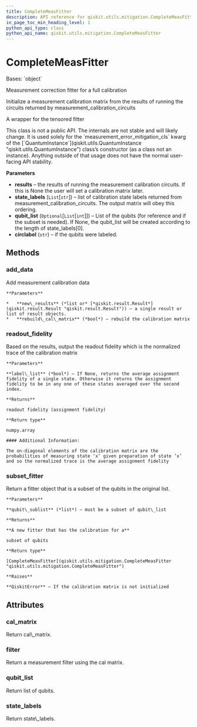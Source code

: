 ```yaml
---
title: CompleteMeasFitter
description: API reference for qiskit.utils.mitigation.CompleteMeasFitter
in_page_toc_min_heading_level: 1
python_api_type: class
python_api_name: qiskit.utils.mitigation.CompleteMeasFitter
---
```


# CompleteMeasFitter

<Class id="qiskit.utils.mitigation.CompleteMeasFitter" isDedicatedPage={true} github="https://github.com/qiskit/qiskit/tree/stable/0.21/qiskit/utils/mitigation/fitters.py" signature="CompleteMeasFitter(results, state_labels, qubit_list=None, circlabel='')">
  Bases: `object`

  Measurement correction fitter for a full calibration

  Initialize a measurement calibration matrix from the results of running the circuits returned by measurement\_calibration\_circuits

  A wrapper for the tensored fitter

  <Admonition title="Warning" type="caution">
    This class is not a public API. The internals are not stable and will likely change. It is used solely for the `measurement_error_mitigation_cls` kwarg of the [`QuantumInstance`](qiskit.utils.QuantumInstance "qiskit.utils.QuantumInstance") class’s constructor (as a class not an instance). Anything outside of that usage does not have the normal user-facing API stability.
  </Admonition>

  **Parameters**

  *   **results** – the results of running the measurement calibration circuits. If this is None the user will set a calibration matrix later.
  *   **state\_labels** (`List`\[`str`]) – list of calibration state labels returned from measurement\_calibration\_circuits. The output matrix will obey this ordering.
  *   **qubit\_list** (`Optional`\[`List`\[`int`]]) – List of the qubits (for reference and if the subset is needed). If None, the qubit\_list will be created according to the length of state\_labels\[0].
  *   **circlabel** (`str`) – if the qubits were labeled.

  ## Methods

  ### add\_data

  <Function id="qiskit.utils.mitigation.CompleteMeasFitter.add_data" name="add_data" signature="CompleteMeasFitter.add_data(new_results, rebuild_cal_matrix=True)">
    Add measurement calibration data

    **Parameters**

    *   **new\_results** (*list or* [*qiskit.result.Result*](qiskit.result.Result "qiskit.result.Result")) – a single result or list of result objects.
    *   **rebuild\_cal\_matrix** (*bool*) – rebuild the calibration matrix
  </Function>

  ### readout\_fidelity

  <Function id="qiskit.utils.mitigation.CompleteMeasFitter.readout_fidelity" name="readout_fidelity" signature="CompleteMeasFitter.readout_fidelity(label_list=None)">
    Based on the results, output the readout fidelity which is the normalized trace of the calibration matrix

    **Parameters**

    **label\_list** (*bool*) – If None, returns the average assignment fidelity of a single state. Otherwise it returns the assignment fidelity to be in any one of these states averaged over the second index.

    **Returns**

    readout fidelity (assignment fidelity)

    **Return type**

    numpy.array

    #### Additional Information:

    The on-diagonal elements of the calibration matrix are the probabilities of measuring state ‘x’ given preparation of state ‘x’ and so the normalized trace is the average assignment fidelity
  </Function>

  ### subset\_fitter

  <Function id="qiskit.utils.mitigation.CompleteMeasFitter.subset_fitter" name="subset_fitter" signature="CompleteMeasFitter.subset_fitter(qubit_sublist=None)">
    Return a fitter object that is a subset of the qubits in the original list.

    **Parameters**

    **qubit\_sublist** (*list*) – must be a subset of qubit\_list

    **Returns**

    **A new fitter that has the calibration for a**

    subset of qubits

    **Return type**

    [CompleteMeasFitter](qiskit.utils.mitigation.CompleteMeasFitter "qiskit.utils.mitigation.CompleteMeasFitter")

    **Raises**

    **QiskitError** – If the calibration matrix is not initialized
  </Function>

  ## Attributes

  ### cal\_matrix

  <Attribute id="qiskit.utils.mitigation.CompleteMeasFitter.cal_matrix" name="cal_matrix">
    Return cal\_matrix.
  </Attribute>

  ### filter

  <Attribute id="qiskit.utils.mitigation.CompleteMeasFitter.filter" name="filter">
    Return a measurement filter using the cal matrix.
  </Attribute>

  ### qubit\_list

  <Attribute id="qiskit.utils.mitigation.CompleteMeasFitter.qubit_list" name="qubit_list">
    Return list of qubits.
  </Attribute>

  ### state\_labels

  <Attribute id="qiskit.utils.mitigation.CompleteMeasFitter.state_labels" name="state_labels">
    Return state\_labels.
  </Attribute>
</Class>

